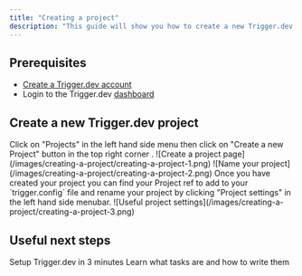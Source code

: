 ```yaml
---
title: "Creating a project"
description: "This guide will show you how to create a new Trigger.dev project."
---
```


## Prerequisites

- [Create a Trigger.dev account](https://cloud.trigger.dev)
- Login to the Trigger.dev [dashboard](https://cloud.trigger.dev)

## Create a new Trigger.dev project

<Steps>
    <Step title="Navigate to the Projects page">
    Click on "Projects" in the left hand side menu <Icon icon="circle-1" iconType="solid" size={20} color="F43F47" /> then click on "Create a new Project" button in the top right corner <Icon icon="circle-2" iconType="solid" size={20} color="F43F47" />.
    ![Create a project page](/images/creating-a-project/creating-a-project-1.png)
    </Step>
    <Step title="Name your project">
    ![Name your project](/images/creating-a-project/creating-a-project-2.png)
    </Step>
    <Step title="Useful project settings">
    Once you have created your project you can find your Project ref <Icon icon="circle-2" iconType="solid" size={20} color="F43F47" /> to add to your `trigger.config` file and rename your project <Icon icon="circle-3" iconType="solid" size={20} color="F43F47" /> by clicking "Project settings" <Icon icon="circle-1" iconType="solid" size={20} color="F43F47" /> in the left hand side menubar.
    ![Useful project settings](/images/creating-a-project/creating-a-project-3.png)
    </Step>
</Steps>

## Useful next steps

<CardGroup>
    <Card title="Quick start" icon="person-running-fast" href="/quick-start">
    Setup Trigger.dev in 3 minutes
  </Card>
   <Card title="Writing tasks" icon="wand-magic-sparkles" href="/tasks/overview">
    Learn what tasks are and how to write them
  </Card>
</CardGroup>
